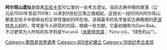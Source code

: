 {{Infobox Pre-Columbian site
|name = 阿爾班山
|image = Monte Alban West Side Platform.jpg
|image size = 250px
|alt = 
|caption = 阿爾班山金字塔的西側
|pushpin_map =Mexico
|map=
|latd =17 | latm =2 | lats =38  | latNS = N
|longd=96 | longm=46 | longs =4 | longEW = W
|map_caption = 阿爾班山在墨西哥的位置
|mapsize = 300
|country = {{flag|Mexico}}
|region=[[瓦哈卡州|瓦哈卡州]]
|municipality={{en-link|Santa Cruz Xoxocotlán}}
|other_names=
|nearest_town = 
|culture = 
|first_occupied = 
|period = {{es-link|中美洲古典時期|Período preclásico mesoamericano}}
|conquered_by=
|abandoned = 
|responsible_body = 
|restored_by = 
|date_restored =
|dates_excavated = 
|archaeological_bodies=
|notable_archaeologists = 
|architectural_styles=
|number_of_temples=
|number_of_monuments=
|inscriptions=
| designation1          = WHS
| designation1_offname  = Historic Centre of [[Oaxaca,_Oaxaca|Oaxaca]] and Archaeological Site of Monte Albán
| designation1_date     = 1987 <small>(第十一屆[[世界遺產委員會|世界遺產委員會大會]])</small>
| designation1_number   = [http://whc.unesco.org/en/list/415 415]
| designation1_criteria = i, ii, iii, iv
| designation1_type     = 文化
| designation1_free1name = 城邦
| designation1_free1value = {{MEX}}
| designation1_free2name = 地区
| designation1_free2value = [[拉丁美洲和加勒比地区世界遗产列表|拉丁美洲和加勒比地区]]
}}
'''阿尔班山遗址'''是距离[[瓦哈卡市|瓦哈卡市]]10公里的一处考古遗址。自前古典中期的{{en-link|圣何塞莫戈特|San José Mogote}}衰落（公元前1500年至前700年）以来到9世纪日落之城崛起，这很长一段时间内阿尔班山都是瓦哈卡中部峡谷的主导性强权的所在地。该城最早的名字是前古典晚期的[[萨波特克文明|萨波特克人]]起的，常常是今人研究的内容。根据一些文献，它最初被称为Dani Baá。不过更常为人所知的名字则是Yucucúi（[[米斯特克語|米斯特克語]]：Yúcu-cúi，“绿色的山”）。
{{墨西哥世界遗产}}
[[Category:墨西哥世界遺產|Category:墨西哥世界遺產]]
[[Category:前6世纪建立|Category:前6世纪建立]]
[[Category:19世纪考古发现|Category:19世纪考古发现]]